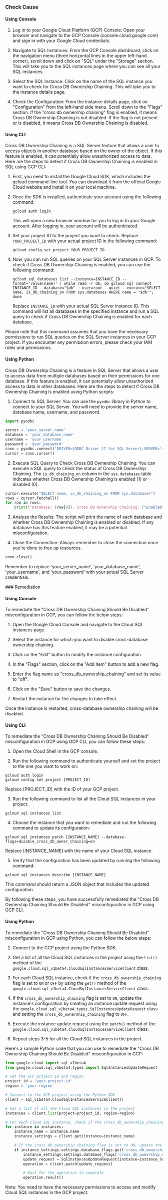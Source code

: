 

<Tabs><Tab title='Cause'>
### Check Cause

#### Using Console

1. Log in to your Google Cloud Platform (GCP) Console: Open your browser and navigate to the GCP Console (console.cloud.google.com) and sign in with your Google Cloud credentials.

2. Navigate to SQL Instances: From the GCP Console dashboard, click on the navigation menu (three horizontal lines in the upper left-hand corner), scroll down and click on "SQL" under the "Storage" section. This will take you to the SQL instances page where you can see all your SQL instances.

3. Select the SQL Instance: Click on the name of the SQL instance you want to check for Cross DB Ownership Chaining. This will take you to the instance details page.

4. Check the Configuration: From the instance details page, click on "Configuration" from the left-hand side menu. Scroll down to the "Flags" section. If the "cross db ownership chaining" flag is enabled, it means Cross DB Ownership Chaining is not disabled. If the flag is not present or is disabled, it means Cross DB Ownership Chaining is disabled.

#### Using CLI

Cross DB Ownership Chaining is a SQL Server feature that allows a user to access objects in another database based on the owner of the object. If this feature is enabled, it can potentially allow unauthorized access to data. Here are the steps to detect if Cross DB Ownership Chaining is enabled in SQL using GCP CLI:

1. First, you need to install the Google Cloud SDK, which includes the gcloud command-line tool. You can download it from the official Google Cloud website and install it on your local machine.

2. Once the SDK is installed, authenticate your account using the following command:
   ```
   gcloud auth login
   ```
   This will open a new browser window for you to log in to your Google account. After logging in, your account will be authenticated.

3. Set your project ID to the project you want to check. Replace `YOUR_PROJECT_ID` with your actual project ID in the following command:
   ```
   gcloud config set project YOUR_PROJECT_ID
   ```

4. Now, you can run SQL queries on your SQL Server instances in GCP. To check if Cross DB Ownership Chaining is enabled, you can use the following command:
   ```
   gcloud sql databases list --instance=INSTANCE_ID --format='value(name)' | while read -r db; do gcloud sql connect INSTANCE_ID --database="$db" --user=root --quiet --execute="SELECT name, is_db_chaining_on FROM sys.databases WHERE name = '$db'"; done
   ```
   Replace `INSTANCE_ID` with your actual SQL Server instance ID. This command will list all databases in the specified instance and run a SQL query to check if Cross DB Ownership Chaining is enabled for each database.

Please note that this command assumes that you have the necessary permissions to run SQL queries on the SQL Server instances in your GCP project. If you encounter any permission errors, please check your IAM roles and permissions.

#### Using Python

Cross DB Ownership Chaining is a feature in SQL Server that allows a user to access data from multiple databases based on their permissions for one database. If this feature is enabled, it can potentially allow unauthorized access to data in other databases. Here are the steps to detect if Cross DB Ownership Chaining is enabled using Python scripts:

1. Connect to SQL Server:
   You can use the `pyodbc` library in Python to connect to your SQL Server. You will need to provide the server name, database name, username, and password.

```python
import pyodbc

server = 'your_server_name'
database = 'your_database_name'
username = 'your_username'
password = 'your_password'
cnxn = pyodbc.connect('DRIVER={ODBC Driver 17 for SQL Server};SERVER='+server+';DATABASE='+database+';UID='+username+';PWD='+ password)
cursor = cnxn.cursor()
```

2. Execute SQL Query to Check Cross DB Ownership Chaining:
   You can execute a SQL query to check the status of Cross DB Ownership Chaining. The `is_db_chaining_on` column in the `sys.databases` table indicates whether Cross DB Ownership Chaining is enabled (1) or disabled (0).

```python
cursor.execute("SELECT name, is_db_chaining_on FROM sys.databases")
rows = cursor.fetchall()
for row in rows:
    print(f'Database: {row[0]}, Cross DB Ownership Chaining: {"Enabled" if row[1] == 1 else "Disabled"}')
```

3. Analyze the Results:
   The script will print the name of each database and whether Cross DB Ownership Chaining is enabled or disabled. If any database has this feature enabled, it may be a potential misconfiguration.

4. Close the Connection:
   Always remember to close the connection once you're done to free up resources.

```python
cnxn.close()
```

Remember to replace 'your_server_name', 'your_database_name', 'your_username', and 'your_password' with your actual SQL Server credentials.

</Tab>

<Tab title='Remediation'>
### Remediation

#### Using Console

To remediate the "Cross DB Ownership Chaining Should Be Disabled" misconfiguration in GCP, you can follow the below steps:

1. Open the Google Cloud Console and navigate to the Cloud SQL instances page.

2. Select the instance for which you want to disable cross-database ownership chaining.

3. Click on the "Edit" button to modify the instance configuration.

4. In the "Flags" section, click on the "Add item" button to add a new flag.

5. Enter the flag name as "cross_db_ownership_chaining" and set its value to "off".

6. Click on the "Save" button to save the changes.

7. Restart the instance for the changes to take effect.

Once the instance is restarted, cross-database ownership chaining will be disabled.

#### Using CLI

To remediate the "Cross DB Ownership Chaining Should Be Disabled" misconfiguration in GCP using GCP CLI, you can follow these steps:

1. Open the Cloud Shell in the GCP console.

2. Run the following command to authenticate yourself and set the project to the one you want to work on:

```
gcloud auth login
gcloud config set project [PROJECT_ID]
```

Replace [PROJECT_ID] with the ID of your GCP project.

3. Run the following command to list all the Cloud SQL instances in your project:

```
gcloud sql instances list
```

4. Choose the instance that you want to remediate and run the following command to update its configuration:

```
gcloud sql instances patch [INSTANCE_NAME] --database-flags=disable_cross_db_owner_chaining=on
```

Replace [INSTANCE_NAME] with the name of your Cloud SQL instance.

5. Verify that the configuration has been updated by running the following command:

```
gcloud sql instances describe [INSTANCE_NAME]
```

This command should return a JSON object that includes the updated configuration.

By following these steps, you have successfully remediated the "Cross DB Ownership Chaining Should Be Disabled" misconfiguration in GCP using GCP CLI.

#### Using Python

To remediate the "Cross DB Ownership Chaining Should Be Disabled" misconfiguration in GCP using Python, you can follow the below steps:

1. Connect to the GCP project using the Python SDK.

2. Get a list of all the Cloud SQL instances in the project using the `list()` method of the `google.cloud.sql_v1beta4.CloudSqlInstancesServiceClient` class.

3. For each Cloud SQL instance, check if the `cross_db_ownership_chaining` flag is set to `ON` or `OFF` by using the `get()` method of the `google.cloud.sql_v1beta4.CloudSqlInstancesServiceClient` class.

4. If the `cross_db_ownership_chaining` flag is set to `ON`, update the instance's configuration by creating an instance update request using the `google.cloud.sql_v1beta4.types.SqlInstancesUpdateRequest` class and setting the `cross_db_ownership_chaining` flag to `OFF`.

5. Execute the instance update request using the `patch()` method of the `google.cloud.sql_v1beta4.CloudSqlInstancesServiceClient` class.

6. Repeat steps 3-5 for all the Cloud SQL instances in the project.

Here's a sample Python code that you can use to remediate the "Cross DB Ownership Chaining Should Be Disabled" misconfiguration in GCP:

```python
from google.cloud import sql_v1beta4
from google.cloud.sql_v1beta4.types import SqlInstancesUpdateRequest

# Set the GCP project ID and region
project_id = 'your-project-id'
region = 'your-region'

# Connect to the GCP project using the Python SDK
client = sql_v1beta4.CloudSqlInstancesServiceClient()

# Get a list of all the Cloud SQL instances in the project
instances = client.list(project=project_id, region=region)

# For each Cloud SQL instance, check if the cross_db_ownership_chaining flag is set to ON or OFF
for instance in instances:
    instance_name = instance.name
    instance_settings = client.get(instance=instance_name)

    # If the cross_db_ownership_chaining flag is set to ON, update the instance's configuration
    if instance_settings.settings.database_flags.get('cross_db_ownership_chaining') == 'ON':
        instance_settings.settings.database_flags['cross_db_ownership_chaining'] = 'OFF'
        update_request = SqlInstancesUpdateRequest(instance=instance_name, settings=instance_settings.settings)
        operation = client.patch(update_request)

        # Wait for the operation to complete
        operation.result()
```

Note: You need to have the necessary permissions to access and modify Cloud SQL instances in the GCP project.


</Tab>
</Tabs>